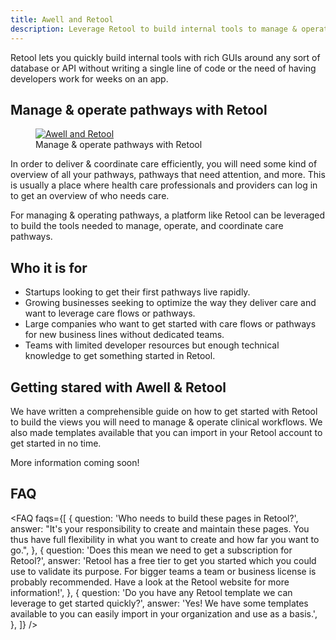 ```yaml
---
title: Awell and Retool
description: Leverage Retool to build internal tools to manage & operate pathways and patients
---
```


Retool lets you quickly build internal tools with rich GUIs around any sort of database or API without writing a single line of code or the need of having developers work for weeks on an app.

## Manage & operate pathways with Retool

<figure className="w-full flex flex-col justify-center text-center pt-4">
  <a
    href="https://res.cloudinary.com/da7x4rzl4/image/upload/v1661331816/Developer%20portal/Retool-and-Awell.png"
    target="_blank"
    className="custom-link dark:bg-white p-4 dark:rounded-lg"
  >
    <img
      src="https://res.cloudinary.com/da7x4rzl4/image/upload/v1661331816/Developer%20portal/Retool-and-Awell.png"
      alt="Awell and Retool"
      className="w-full sm:w-11/12 mx-auto"
    />
  </a>
  <figcaption className="dark:text-slate-400 pt-1">
    Manage & operate pathways with Retool
  </figcaption>
</figure>

In order to deliver & coordinate care efficiently, you will need some kind of overview of all your pathways, pathways that need attention, and more. This is usually a place where health care professionals and providers can log in to get an overview of who needs care.

<Alert type="info" title="Retool to manage & operate pathways">
  <p>
    For managing & operating pathways, a platform like Retool can be leveraged
    to build the tools needed to manage, operate, and coordinate care pathways.
  </p>
</Alert>

## Who it is for

- Startups looking to get their first pathways live rapidly.
- Growing businesses seeking to optimize the way they deliver care and want to leverage care flows or pathways.
- Large companies who want to get started with care flows or pathways for new business lines without dedicated teams.
- Teams with limited developer resources but enough technical knowledge to get something started in Retool.

## Getting stared with Awell & Retool

We have written a comprehensible guide on how to get started with Retool to build the views you will need to manage & operate clinical workflows. We also made templates available that you can import in your Retool account to get started in no time.

More information coming soon!

## FAQ

<FAQ
  faqs={[
    {
      question: 'Who needs to build these pages in Retool?',
      answer:
        "It's your responsibility to create and maintain these pages. You thus have full flexibility in what you want to create and how far you want to go.",
    },
    {
      question: 'Does this mean we need to get a subscription for Retool?',
      answer:
        'Retool has a free tier to get you started which you could use to validate its purpose. For bigger teams a team or business license is probably recommended. Have a look at the Retool website for more information!',
    },
    {
      question:
        'Do you have any Retool template we can leverage to get started quickly?',
      answer:
        'Yes! We have some templates available to you can easily import in your organization and use as a basis.',
    },
  ]}
/>
